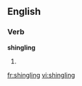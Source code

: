 ==English==

===Verb===
'''shingling'''

# {{present participle of|shingle}}

[[fr:shingling]]
[[vi:shingling]]